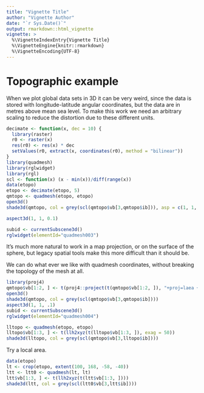 ```yaml
---
title: "Vignette Title"
author: "Vignette Author"
date: "`r Sys.Date()`"
output: rmarkdown::html_vignette
vignette: >
  %\VignetteIndexEntry{Vignette Title}
  %\VignetteEngine{knitr::rmarkdown}
  %\VignetteEncoding{UTF-8}
---
```


# Topographic example

When we plot global data sets in 3D it can be very weird, since the data is stored with longitude-latitude angular coordinates, but the data are in metres above mean sea level. To make this work we need an arbitrary scaling to reduce the distortion due to these different units. 

```r
decimate <- function(x, dec = 10) {
  library(raster)
  r0 <- raster(x)
  res(r0) <- res(x) * dec
  setValues(r0, extract(x, coordinates(r0), method = "bilinear"))
}
library(quadmesh)
library(rglwidget)
library(rgl)
scl <- function(x) (x - min(x))/diff(range(x))
data(etopo)
etopo <- decimate(etopo, 5)
qmtopo <- quadmesh(etopo, etopo)
open3d()
shade3d(qmtopo, col = grey(scl(qmtopo$vb[3,qmtopo$ib])), asp = c(1, 1, 0.0001))

aspect3d(1, 1, 0.1)

subid <- currentSubscene3d()
rglwidget(elementId="quadmesh003")
```

It's much more natural to work in a map projection, or on the surface of the sphere, but legacy spatial tools make this more difficult than it should be. 

We can do what ever we like with quadmesh coordinates, without breaking the topology of the mesh at all. 

```r
library(proj4)
qmtopo$vb[1:2, ] <- t(proj4::project(t(qmtopo$vb[1:2, ]), "+proj=laea +ellps=WGS84 +lat_0=-90"))
open3d()
shade3d(qmtopo, col = grey(scl(qmtopo$vb[3,qmtopo$ib])))
aspect3d(1, 1, .1)
subid <- currentSubscene3d()
rglwidget(elementId="quadmesh004")

lltopo <- quadmesh(etopo, etopo)
lltopo$vb[1:3, ] <- t(llh2xyz(t(lltopo$vb[1:3, ]), exag = 50))
shade3d(lltopo, col = grey(scl(qmtopo$vb[3,lltopo$ib])))

```


Try a local area. 

```r
data(etopo)
lt <- crop(etopo, extent(100, 168, -58, -40))
ltt <- ltt0 <- quadmesh(lt, lt)
ltt$vb[1:3, ] <- t(llh2xyz(t(ltt$vb[1:3, ])))
shade3d(ltt, col = grey(scl(ltt0$vb[3,ltt$ib])))

```
